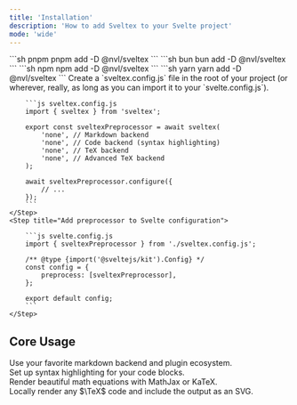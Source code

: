```yaml
---
title: 'Installation'
description: 'How to add Sveltex to your Svelte project'
mode: 'wide'
---
```


<Steps>
    <Step title="Installation">
    <CodeGroup>
        ```sh pnpm
        pnpm add -D @nvl/sveltex
        ```
        ```sh bun
        bun add -D @nvl/sveltex
        ```
        ```sh npm
        npm add -D @nvl/sveltex
        ```
        ```sh yarn
        yarn add -D @nvl/sveltex
        ```
    </CodeGroup>
    </Step>
    <Step title="Create configuration file">
        Create a `sveltex.config.js` file in the root of your project (or
        wherever, really, as long as you can import it to your
        `svelte.config.js`).

        ```js sveltex.config.js
        import { sveltex } from 'sveltex';

        export const sveltexPreprocessor = await sveltex(
            'none', // Markdown backend
            'none', // Code backend (syntax highlighting)
            'none', // TeX backend
            'none', // Advanced TeX backend
        );

        await sveltexPreprocessor.configure({
            // ...
        });
        ```
    </Step>
    <Step title="Add preprocessor to Svelte configuration">

        ```js svelte.config.js
        import { sveltexPreprocessor } from './sveltex.config.js';

        /** @type {import('@sveltejs/kit').Config} */
        const config = {
            preprocess: [sveltexPreprocessor],
        };

        export default config;
        ```
    </Step>

</Steps>

## Core Usage

<CardGroup>

<Card title="Markdown" icon="markdown" href="/essentials/markdown">
    <div style={{ height: '1rem' }}></div>
    Use your favorite markdown backend and plugin ecosystem.
</Card>

<Card title="Code" icon="rectangle-code" href="/essentials/markdown">
    <div style={{ height: '1rem' }}></div>
    Set up syntax highlighting for your code blocks.
</Card>

<Card title="TeX" icon="square-root-variable" href="/essentials/markdown">
    <div style={{ height: '1rem' }}></div>
    Render beautiful math equations with MathJax or KaTeX.
</Card>

<Card title="Advanced TeX" icon="wave-sine" href="/essentials/markdown">
    <div style={{ height: '1rem' }}></div>
    Locally render any $\TeX$ code and include the output as an SVG.
</Card>

</CardGroup>
